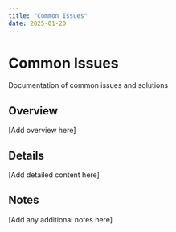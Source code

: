 ```yaml
---
title: "Common Issues"
date: 2025-01-20
---
```


# Common Issues

Documentation of common issues and solutions

## Overview

[Add overview here]

## Details

[Add detailed content here]

## Notes

[Add any additional notes here]
